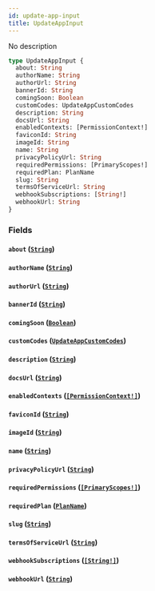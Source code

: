 ```yaml
---
id: update-app-input
title: UpdateAppInput
---
```


No description

```graphql
type UpdateAppInput {
  about: String
  authorName: String
  authorUrl: String
  bannerId: String
  comingSoon: Boolean
  customCodes: UpdateAppCustomCodes
  description: String
  docsUrl: String
  enabledContexts: [PermissionContext!]
  faviconId: String
  imageId: String
  name: String
  privacyPolicyUrl: String
  requiredPermissions: [PrimaryScopes!]
  requiredPlan: PlanName
  slug: String
  termsOfServiceUrl: String
  webhookSubscriptions: [String!]
  webhookUrl: String
}
```

### Fields

#### `about` ([`String`](/graphql/scalars/string))

#### `authorName` ([`String`](/graphql/scalars/string))

#### `authorUrl` ([`String`](/graphql/scalars/string))

#### `bannerId` ([`String`](/graphql/scalars/string))

#### `comingSoon` ([`Boolean`](/graphql/scalars/boolean))

#### `customCodes` ([`UpdateAppCustomCodes`](/graphql/inputs/update-app-custom-codes))

#### `description` ([`String`](/graphql/scalars/string))

#### `docsUrl` ([`String`](/graphql/scalars/string))

#### `enabledContexts` ([`[PermissionContext!]`](/graphql/enums/permission-context))

#### `faviconId` ([`String`](/graphql/scalars/string))

#### `imageId` ([`String`](/graphql/scalars/string))

#### `name` ([`String`](/graphql/scalars/string))

#### `privacyPolicyUrl` ([`String`](/graphql/scalars/string))

#### `requiredPermissions` ([`[PrimaryScopes!]`](/graphql/enums/primary-scopes))

#### `requiredPlan` ([`PlanName`](/graphql/enums/plan-name))

#### `slug` ([`String`](/graphql/scalars/string))

#### `termsOfServiceUrl` ([`String`](/graphql/scalars/string))

#### `webhookSubscriptions` ([`[String!]`](/graphql/scalars/string))

#### `webhookUrl` ([`String`](/graphql/scalars/string))

